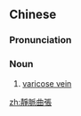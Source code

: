 {{also|静脉曲张}}
==Chinese==
{{zh-forms|s=静脉曲张|type=22}}

===Pronunciation===
{{zh-pron
|m=jìngmài qūzhāng
|c=zing6 mak6 kuk1 zoeng1
|cat=n
}}

===Noun===
{{zh-noun}}

# {{lb|zh|haematology}} [[varicose vein]]

[[zh:靜脈曲張]]